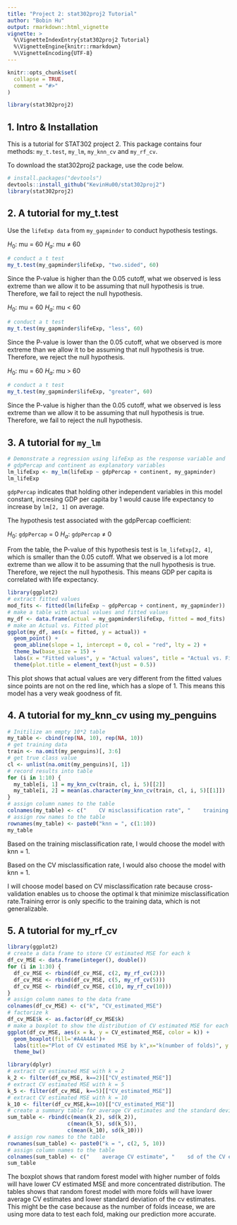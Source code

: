 ```yaml
---
title: "Project 2: stat302proj2 Tutorial"
author: "Bobin Hu"
output: rmarkdown::html_vignette
vignette: >
  %\VignetteIndexEntry{stat302proj2 Tutorial}
  %\VignetteEngine{knitr::rmarkdown}
  %\VignetteEncoding{UTF-8}
---
```


```r
knitr::opts_chunk$set(
  collapse = TRUE,
  comment = "#>"
)
```

```r
library(stat302proj2)
```

## 1. Intro & Installation

This is a tutorial for STAT302 project 2. This package contains four methods: `my_t.test`, `my_lm`, `my_knn_cv` and `my_rf_cv`. 

To download the stat302proj2 package, use the code below.

```r
# install.packages("devtools")
devtools::install_github("KevinHu00/stat302proj2")
library(stat302proj2)
```

## 2. A tutorial for my_t.test

Use the `lifeExp data` from `my_gapminder` to conduct hypothesis testings.

$H_0$: mu  = 60
$H_a$: mu $\neq$ 60

```r
# conduct a t test
my_t.test(my_gapminder$lifeExp, "two.sided", 60)
```

Since the P-value is higher than the 0.05 cutoff, what we observed is less extreme than we allow it to be assuming that null hypothesis is true. Therefore, we fail to reject the null hypothesis.

$H_0$: mu = 60
$H_a$: mu < 60

```r
# conduct a t test
my_t.test(my_gapminder$lifeExp, "less", 60)
```

Since the P-value is lower than the 0.05 cutoff, what we observed is more extreme than we allow it to be assuming that null hypothesis is true. Therefore, we reject the null hypothesis.

$H_0$: mu = 60
$H_a$: mu > 60

```r
# conduct a t test
my_t.test(my_gapminder$lifeExp, "greater", 60)
```

Since the P-value is higher than the 0.05 cutoff, what we observed is less extreme than we allow it to be assuming that null hypothesis is true. Therefore, we fail to reject the null hypothesis.

## 3. A tutorial for `my_lm`

```r
# Demonstrate a regression using lifeExp as the response variable and
# gdpPercap and continent as explanatory variables
lm_lifeExp <- my_lm(lifeExp ~ gdpPercap + continent, my_gapminder)
lm_lifeExp
```

`gdpPercap` indicates that holding other independent variables in this model constant, incresing GDP per capita by 1 would cause life expectancy to increase by `lm[2, 1]` on average.

The hypothesis test associated with the gdpPercap coefficient:

$H_0$: `gdpPercap` = 0
$H_a$: `gdpPercap` $\neq$ 0

From the table, the P-value of this hypothesis test is `lm_lifeExp[2, 4]`, which is smaller than the 0.05 cutoff. What we observed is a lot more extreme than we allow it to be assuming that the null hypothesis is true. Therefore, we reject the null hypothesis. This means GDP per capita is correlated with life expectancy.

```r
library(ggplot2)
# extract fitted values
mod_fits <- fitted(lm(lifeExp ~ gdpPercap + continent, my_gapminder))
# make a table with actual values and fitted values
my_df <- data.frame(actual = my_gapminder$lifeExp, fitted = mod_fits)
# make an Actual vs. Fitted plot
ggplot(my_df, aes(x = fitted, y = actual)) +
  geom_point() +
  geom_abline(slope = 1, intercept = 0, col = "red", lty = 2) + 
  theme_bw(base_size = 15) +
  labs(x = "Fitted values", y = "Actual values", title = "Actual vs. Fitted") +
  theme(plot.title = element_text(hjust = 0.5))
```

This plot shows that actual values are very different from the fitted values since points are not on the red line, which has a slope of 1. This means this model has a very weak goodness of fit.

## 4. A tutorial for my_knn_cv using my_penguins

```r
# Initilize an empty 10*2 table
my_table <- cbind(rep(NA, 10), rep(NA, 10))
# get training data
train <- na.omit(my_penguins)[, 3:6]
# get true class value
cl <- unlist(na.omit(my_penguins)[, 1])
# record results into table
for (i in 1:10) {
  my_table[i, 1] = my_knn_cv(train, cl, i, 5)[[2]]
  my_table[i, 2] = mean(as.character(my_knn_cv(train, cl, i, 5)[[1]]) != as.character(cl))
}
# assign column names to the table
colnames(my_table) <- c("    CV misclassification rate", "    training misclassification rate")
# assign row names to the table
rownames(my_table) <- paste0("knn = ", c(1:10))
my_table
```

Based on the training misclassification rate, I would choose the model with knn = 1. 

Based on the CV misclassification rate, I would also choose the model with knn = 1.

I will choose model based on CV misclassification rate because cross-validation enables us to choose
the optimal k that minimize misclassification rate.Training error is only specific to the training data, which is not generalizable. 

## 5. A tutorial for my_rf_cv

```r
library(ggplot2)
# create a data frame to store CV estimated MSE for each k
df_cv_MSE <- data.frame(integer(), double())
for (i in 1:30) {
  df_cv_MSE <- rbind(df_cv_MSE, c(2, my_rf_cv(2))) 
  df_cv_MSE <- rbind(df_cv_MSE, c(5, my_rf_cv(5)))
  df_cv_MSE <- rbind(df_cv_MSE, c(10, my_rf_cv(10)))
}
# assign column names to the data frame
colnames(df_cv_MSE) <- c("k", "CV_estimated_MSE")
# factorize k
df_cv_MSE$k <- as.factor(df_cv_MSE$k)
# make a boxplot to show the distribution of CV estimated MSE for each k
ggplot(df_cv_MSE, aes(x = k, y = CV_estimated_MSE, color = k)) +
  geom_boxplot(fill='#A4A4A4')+
  labs(title="Plot of CV estimated MSE by k",x="k(number of folds)", y = "CV estimated MSE") +
  theme_bw()
```

```r
library(dplyr)
# extract CV estimated MSE with k = 2
k_2 <- filter(df_cv_MSE, k==2)[["CV_estimated_MSE"]]
# extract CV estimated MSE with k = 5
k_5 <- filter(df_cv_MSE, k==5)[["CV_estimated_MSE"]]
# extract CV estimated MSE with k = 10
k_10 <- filter(df_cv_MSE,k==10)[["CV_estimated_MSE"]]
# create a summary table for average CV estimates and the standard deviation of CV estimates 
sum_table <- rbind(c(mean(k_2), sd(k_2)),
                   c(mean(k_5), sd(k_5)),
                   c(mean(k_10), sd(k_10)))
# assign row names to the table
rownames(sum_table) <- paste0("k = ", c(2, 5, 10))
# assign column names to the table
colnames(sum_table) <- c("    average CV estimate", "    sd of the CV estimates")
sum_table
```

The boxplot shows that random forest model with higher number of folds will have lower CV estimated MSE and more concentrated distribution. The tables shows that random forest model with more folds will have lower average CV estimates and lower standard deviation of the cv estimates. This might be the case because as the number of folds incease, we are using more data to test each fold, making our prediction more accurate.
